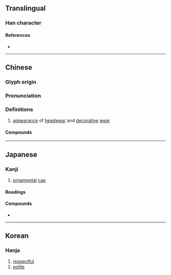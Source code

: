 {{character info/new}}
==Translingual==

===Han character===
{{Han char|rn=9|rad=人|as=07|sn=9|four=23232|canj=OIJE|ids=⿰亻求}}

====References====
* {{Han ref|kx=0104.090|dkj=00668|dj=0220.080|hdz=10156.170|uh=4FC5|ud=20421|bh=CDDE|bd=52702}}

----

==Chinese==
{{zh-forms}}

===Glyph origin===
{{Han etym}}

===Pronunciation===
{{zh-pron
|m=qiú
|ma=
|c=kau4
|mc=y
|oc=y
|cat=
}}

===Definitions===
{{zh-hanzi}}

# {{zh-obsolete}} [[appearance]] of [[headwear]] and [[decorative]] [[wear]]

====Compounds====
{{zh-der|俅俅}}

----

==Japanese==

===Kanji===
{{ja-kanji|grade=|rs=人07}}

# [[ornament]]al [[cap]]

====Readings====
{{ja-readings
|goon=ぐ
|kanon=きゅう<きう
|kun=いただ-く
}}

====Compounds====
* {{ja-r|高俅|こうきゅう}}

----

==Korean==

===Hanja===
{{ko-hanja|hangeul=구|rv=gu|mr=ku}}

# [[respectful]]
# [[polite]]